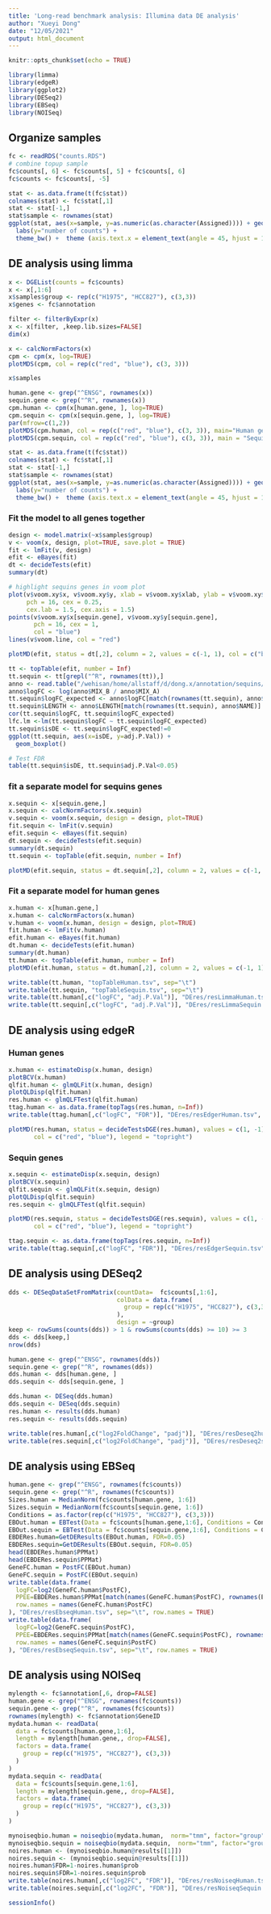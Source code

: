 ```yaml
---
title: 'Long-read benchmark analysis: Illumina data DE analysis'
author: "Xueyi Dong"
date: "12/05/2021"
output: html_document
---
```


```r
knitr::opts_chunk$set(echo = TRUE)
```

```r
library(limma)
library(edgeR)
library(ggplot2)
library(DESeq2)
library(EBSeq)
library(NOISeq)
```

## Organize samples

```r
fc <- readRDS("counts.RDS")
# combine topup sample
fc$counts[, 6] <- fc$counts[, 5] + fc$counts[, 6]
fc$counts <- fc$counts[, -5]
```

```r
stat <- as.data.frame(t(fc$stat))
colnames(stat) <- fc$stat[,1]
stat <- stat[-1,]
stat$sample <- rownames(stat)
ggplot(stat, aes(x=sample, y=as.numeric(as.character(Assigned)))) + geom_bar(stat="identity") +
  labs(y="number of counts") +
  theme_bw() +  theme (axis.text.x = element_text(angle = 45, hjust = 1))
```

## DE analysis using limma

```r
x <- DGEList(counts = fc$counts)
x <- x[,1:6]
x$samples$group <- rep(c("H1975", "HCC827"), c(3,3))
x$genes <- fc$annotation
```

```r
filter <- filterByExpr(x)
x <- x[filter, ,keep.lib.sizes=FALSE]
dim(x)

x <- calcNormFactors(x)
cpm <- cpm(x, log=TRUE)
plotMDS(cpm, col = rep(c("red", "blue"), c(3, 3)))

x$samples

human.gene <- grep("^ENSG", rownames(x))
sequin.gene <- grep("^R", rownames(x))
cpm.human <- cpm(x[human.gene, ], log=TRUE)
cpm.sequin <- cpm(x[sequin.gene, ], log=TRUE)
par(mfrow=c(1,2))
plotMDS(cpm.human, col = rep(c("red", "blue"), c(3, 3)), main="Human genes")
plotMDS(cpm.sequin, col = rep(c("red", "blue"), c(3, 3)), main = "Sequin genes")
```

```r
stat <- as.data.frame(t(fc$stat))
colnames(stat) <- fc$stat[,1]
stat <- stat[-1,]
stat$sample <- rownames(stat)
ggplot(stat, aes(x=sample, y=as.numeric(as.character(Assigned)))) + geom_bar(stat="identity") +
  labs(y="number of counts") +
  theme_bw() +  theme (axis.text.x = element_text(angle = 45, hjust = 1))
```

### Fit the model to all genes together

```r
design <- model.matrix(~x$samples$group)
v <- voom(x, design, plot=TRUE, save.plot = TRUE)
fit <- lmFit(v, design)
efit <- eBayes(fit)
dt <- decideTests(efit)
summary(dt)
```

```r
# highlight sequins genes in voom plot
plot(v$voom.xy$x, v$voom.xy$y, xlab = v$voom.xy$xlab, ylab = v$voom.xy$ylab,
     pch = 16, cex = 0.25,
     cex.lab = 1.5, cex.axis = 1.5)
points(v$voom.xy$x[sequin.gene], v$voom.xy$y[sequin.gene], 
       pch = 16, cex = 1,
       col = "blue")
lines(v$voom.line, col = "red")

```


```r
plotMD(efit, status = dt[,2], column = 2, values = c(-1, 1), col = c("blue", "red"), main="H1975 vs HCC227")
```

```r
tt <- topTable(efit, number = Inf)
tt.sequin <- tt[grepl("^R", rownames(tt)),]
anno <- read.table("/wehisan/home/allstaff/d/dong.x/annotation/sequins/rnasequin_genes_2.4.tsv", header = TRUE, stringsAsFactors = FALSE)
anno$logFC <- log(anno$MIX_B / anno$MIX_A)
tt.sequin$logFC_expected <- anno$logFC[match(rownames(tt.sequin), anno$NAME)]
tt.sequin$LENGTH <- anno$LENGTH[match(rownames(tt.sequin), anno$NAME)]
cor(tt.sequin$logFC, tt.sequin$logFC_expected)
lfc.lm <-lm(tt.sequin$logFC ~ tt.sequin$logFC_expected)
tt.sequin$isDE <- tt.sequin$logFC_expected!=0
ggplot(tt.sequin, aes(x=isDE, y=adj.P.Val)) +
  geom_boxplot()

# Test FDR
table(tt.sequin$isDE, tt.sequin$adj.P.Val<0.05)
```

### fit a separate model for sequins genes

```r
x.sequin <- x[sequin.gene,]
x.sequin <- calcNormFactors(x.sequin)
v.sequin <- voom(x.sequin, design = design, plot=TRUE)
fit.sequin <- lmFit(v.sequin)
efit.sequin <- eBayes(fit.sequin)
dt.sequin <- decideTests(efit.sequin)
summary(dt.sequin)
tt.sequin <- topTable(efit.sequin, number = Inf)
```
```r
plotMD(efit.sequin, status = dt.sequin[,2], column = 2, values = c(-1, 1), col = c("blue", "red"), main="Sequin genes")
```


### Fit a separate model for human genes

```r
x.human <- x[human.gene,]
x.human <- calcNormFactors(x.human)
v.human <- voom(x.human, design = design, plot=TRUE)
fit.human <- lmFit(v.human)
efit.human <- eBayes(fit.human)
dt.human <- decideTests(efit.human)
summary(dt.human)
tt.human <- topTable(efit.human, number = Inf)
plotMD(efit.human, status = dt.human[,2], column = 2, values = c(-1, 1), col = c("blue", "red"), main="Human genes")
```


```r
write.table(tt.human, "topTableHuman.tsv", sep="\t")
write.table(tt.sequin, "topTableSequin.tsv", sep="\t")
write.table(tt.human[,c("logFC", "adj.P.Val")], "DEres/resLimmaHuman.tsv", sep = "\t", row.names = TRUE)
write.table(tt.sequin[,c("logFC", "adj.P.Val")], "DEres/resLimmaSequin.tsv", sep = "\t", row.names = TRUE)
```

## DE analysis using edgeR

### Human genes

```r
x.human <- estimateDisp(x.human, design)
plotBCV(x.human)
qlfit.human <- glmQLFit(x.human, design)
plotQLDisp(qlfit.human)
res.human <- glmQLFTest(qlfit.human)
ttag.human <- as.data.frame(topTags(res.human, n=Inf))
write.table(ttag.human[,c("logFC", "FDR")], "DEres/resEdgerHuman.tsv", sep="\t", row.names = TRUE)
```

```r
plotMD(res.human, status = decideTestsDGE(res.human), values = c(1, -1), 
       col = c("red", "blue"), legend = "topright")
```

### Sequin genes

```r
x.sequin <- estimateDisp(x.sequin, design)
plotBCV(x.sequin)
qlfit.sequin <- glmQLFit(x.sequin, design)
plotQLDisp(qlfit.sequin)
res.sequin <- glmQLFTest(qlfit.sequin)

plotMD(res.sequin, status = decideTestsDGE(res.sequin), values = c(1, -1), 
       col = c("red", "blue"), legend = "topright")
```


```r
ttag.sequin <- as.data.frame(topTags(res.sequin, n=Inf))
write.table(ttag.sequin[,c("logFC", "FDR")], "DEres/resEdgerSequin.tsv", sep="\t", row.names = TRUE)
```

## DE analysis using DESeq2

```r
dds <- DESeqDataSetFromMatrix(countData=  fc$counts[,1:6], 
                              colData = data.frame(
                                group = rep(c("H1975", "HCC827"), c(3,3))
                              ),
                              design = ~group)
keep <- rowSums(counts(dds)) > 1 & rowSums(counts(dds) >= 10) >= 3
dds <- dds[keep,]
nrow(dds)

human.gene <- grep("^ENSG", rownames(dds))
sequin.gene <- grep("^R", rownames(dds))
dds.human <- dds[human.gene, ]
dds.sequin <- dds[sequin.gene, ]

dds.human <- DESeq(dds.human)
dds.sequin <- DESeq(dds.sequin)
res.human <- results(dds.human)
res.sequin <- results(dds.sequin)

write.table(res.human[,c("log2FoldChange", "padj")], "DEres/resDeseq2human.tsv", sep="\t", row.names = TRUE)
write.table(res.sequin[,c("log2FoldChange", "padj")], "DEres/resDeseq2sequin.tsv", sep="\t", row.names = TRUE)

```

## DE analysis using EBSeq

```r
human.gene <- grep("^ENSG", rownames(fc$counts))
sequin.gene <- grep("^R", rownames(fc$counts))
Sizes.human = MedianNorm(fc$counts[human.gene, 1:6])
Sizes.sequin = MedianNorm(fc$counts[sequin.gene, 1:6])
Conditions = as.factor(rep(c("H1975", "HCC827"), c(3,3)))
EBOut.human = EBTest(Data = fc$counts[human.gene,1:6], Conditions = Conditions, sizeFactors = Sizes.human, maxround = 5)
EBOut.sequin = EBTest(Data = fc$counts[sequin.gene,1:6], Conditions = Conditions, sizeFactors = Sizes.sequin, maxround = 5)
EBDERes.human=GetDEResults(EBOut.human, FDR=0.05)
EBDERes.sequin=GetDEResults(EBOut.sequin, FDR=0.05)
head(EBDERes.human$PPMat)
head(EBDERes.sequin$PPMat)
GeneFC.human = PostFC(EBOut.human)
GeneFC.sequin = PostFC(EBOut.sequin)
write.table(data.frame(
  logFC=log2(GeneFC.human$PostFC),
  PPEE=EBDERes.human$PPMat[match(names(GeneFC.human$PostFC), rownames(EBDERes.human$PPMat)),1],
  row.names = names(GeneFC.human$PostFC)
), "DEres/resEbseqHuman.tsv", sep="\t", row.names = TRUE)
write.table(data.frame(
  logFC=log2(GeneFC.sequin$PostFC),
  PPEE=EBDERes.sequin$PPMat[match(names(GeneFC.sequin$PostFC), rownames(EBDERes.sequin$PPMat)),1],
  row.names = names(GeneFC.sequin$PostFC)
), "DEres/resEbseqSequin.tsv", sep="\t", row.names = TRUE)
```


## DE analysis using NOISeq

```r
mylength <- fc$annotation[,6, drop=FALSE]
human.gene <- grep("^ENSG", rownames(fc$counts))
sequin.gene <- grep("^R", rownames(fc$counts))
rownames(mylength) <- fc$annotation$GeneID
mydata.human <- readData(
  data = fc$counts[human.gene,1:6],
  length = mylength[human.gene,, drop=FALSE],
  factors = data.frame(
    group = rep(c("H1975", "HCC827"), c(3,3))
  )
)
mydata.sequin <- readData(
  data = fc$counts[sequin.gene,1:6],
  length = mylength[sequin.gene,, drop=FALSE],
  factors = data.frame(
    group = rep(c("H1975", "HCC827"), c(3,3))
  )
)

mynoiseqbio.human = noiseqbio(mydata.human,  norm="tmm", factor="group", )
mynoiseqbio.sequin = noiseqbio(mydata.sequin,  norm="tmm", factor="group", )
noires.human <- (mynoiseqbio.human@results[[1]])
noires.sequin <- (mynoiseqbio.sequin@results[[1]])
noires.human$FDR=1-noires.human$prob
noires.sequin$FDR=1-noires.sequin$prob
write.table(noires.human[,c("log2FC", "FDR")], "DEres/resNoiseqHuman.tsv", sep="\t", row.names = TRUE)
write.table(noires.sequin[,c("log2FC", "FDR")], "DEres/resNoiseqSequin.tsv", sep="\t", row.names = TRUE)
```
```r
sessionInfo()
```
